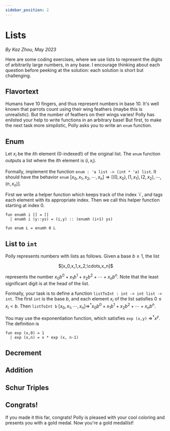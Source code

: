 ```yaml
---
sidebar_position: 2
---
```



# Lists

_By Kaz Zhou, May 2023_

Here are some coding exercises, where we use lists to represent the digits of arbitrarily large numbers, in any base. I encourage thinking about each question before peeking at the solution: each solution is short but challenging.

## Flavortext

Humans have 10 fingers, and thus represent numbers in base 10. 
It's well known that parrots count using their wing feathers (maybe this is unrea*list*ic). 
But the number of feathers on their wings varies! Polly has en*list*ed your help to write functions in an arbitrary base!
But first, to make the next task more simp*list*ic, 
Polly asks you to write an `enum` function.

## Enum

Let $x_i$ be the $i$th element (0-indexed!) of the original list. The `enum` function outputs a list where the $i$th element is $(i, x_i)$.

Formally, implement the function `enum : 'a list -> (int * 'a) list`. It should have the behavior `enum` $[x_0, x_1, x_2, \cdots, x_n] \Longrightarrow [(0,x_0), (1,x_1), (2,x_2), \cdots, (n,x_n)]$.

<Hidden>
First we write a helper function which keeps track of the index `i`,
and tags each element with its appropriate index.
Then we call this helper function starting at index 0.

```
fun enumh i [] = []
  | enumh i (y::ys) = (i,y) :: (enumh (i+1) ys)

fun enum L = enumh 0 L
```

</Hidden>

## List to `int`
Polly represents numbers with lists as follows. Given a base $b \geq 1$, the list

<p style="text-align: center;">
$[x_0,x_1,x_2,\cdots,x_n]$
</p>

represents the number $x_0 b^0 + x_1 b^1 + x_2 b^2 + \cdots + x_n b^n$. Note that the least significant digit is at the head of the list.

Formally, your task is to define a function `listToInt : int -> int list -> int`. The first `int` is the base $b$, 
and each element $x_i$ of the list satisfies $0 \leq x_i < b$.
Then `listToInt b` $[x_0,x_1,\cdots,x_n] \Longrightarrow^* x_0b^0 + x_1b^1 + x_2b^2 + \cdots + x_nb^n$.

You may use the exponentiation function, which satisfies `exp (x,y)` $\Longrightarrow^* x^y$. The definition is

```
fun exp (x,0) = 1
  | exp (x,n) = x * exp (x, n-1)
```





## Decrement



## Addition



## Schur Triples



## Congrats!
If you made it this far, congrats! Polly is pleased with your cool coloring and presents you with a gold medal. Now you're a gold medal*list*!
